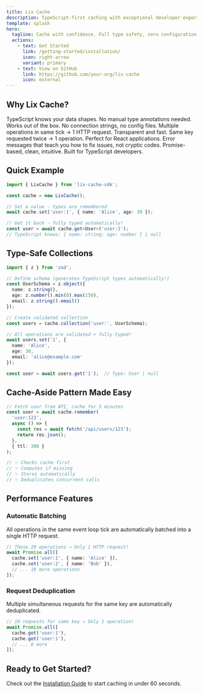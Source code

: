 ```yaml
---
title: Lix Cache
description: TypeScript-first caching with exceptional developer experience
template: splash
hero:
  tagline: Cache with confidence. Full type safety, zero configuration.
  actions:
    - text: Get Started
      link: /getting-started/installation/
      icon: right-arrow
      variant: primary
    - text: View on GitHub
      link: https://github.com/your-org/lix-cache
      icon: external
---
```



## Why Lix Cache?

<CardGrid stagger>
  <Card title="Full Type Safety" icon="approve-check">
    TypeScript knows your data shapes. No manual type annotations needed.
  </Card>
  <Card title="Zero Configuration" icon="setting">
    Works out of the box. No connection strings, no config files.
  </Card>
  <Card title="Automatic Batching" icon="rocket">
    Multiple operations in same tick → 1 HTTP request. Transparent and fast.
  </Card>
  <Card title="Request Deduplication" icon="refresh">
    Same key requested twice → 1 operation. Perfect for React applications.
  </Card>
  <Card title="Helpful Errors" icon="information">
    Error messages that teach you how to fix issues, not cryptic codes.
  </Card>
  <Card title="Modern API" icon="puzzle">
    Promise-based, clean, intuitive. Built for TypeScript developers.
  </Card>
</CardGrid>

## Quick Example

```typescript
import { LixCache } from 'lix-cache-sdk';

const cache = new LixCache();

// Set a value - types are remembered
await cache.set('user:1', { name: 'Alice', age: 30 });

// Get it back - fully typed automatically!
const user = await cache.get<User>('user:1');
// TypeScript knows: { name: string; age: number } | null
```

## Type-Safe Collections

```typescript
import { z } from 'zod';

// Define schema (generates TypeScript types automatically!)
const UserSchema = z.object({
  name: z.string(),
  age: z.number().min(0).max(150),
  email: z.string().email()
});

// Create validated collection
const users = cache.collection('user:', UserSchema);

// All operations are validated + fully typed!
await users.set('1', {
  name: 'Alice',
  age: 30,
  email: 'alice@example.com'
});

const user = await users.get('1');  // Type: User | null
```

## Cache-Aside Pattern Made Easy

```typescript
// Fetch user from API, cache for 5 minutes
const user = await cache.remember(
  'user:123',
  async () => {
    const res = await fetch('/api/users/123');
    return res.json();
  },
  { ttl: 300 }
);

// ✨ Checks cache first
// ✨ Computes if missing
// ✨ Stores automatically
// ✨ Deduplicates concurrent calls
```

## Performance Features

### Automatic Batching

All operations in the same event loop tick are automatically batched into a single HTTP request.

```typescript
// These 20 operations → Only 1 HTTP request!
await Promise.all([
  cache.set('user:1', { name: 'Alice' }),
  cache.set('user:2', { name: 'Bob' }),
  // ... 18 more operations
]);
```

### Request Deduplication

Multiple simultaneous requests for the same key are automatically deduplicated.

```typescript
// 10 requests for same key → Only 1 operation!
await Promise.all([
  cache.get('user:1'),
  cache.get('user:1'),
  // ... 8 more
]);
```

## Ready to Get Started?

Check out the [Installation Guide](/getting-started/installation/) to start caching in under 60 seconds.
